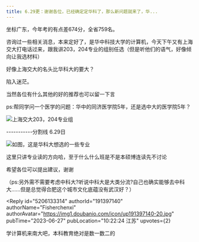 ```yaml
---
title: 6.29更：谢谢各位，已经确定定华科了，那么新问题就来了，华...
---
```



<Forum groupName="大学不后悔学这个..." groupUrl="https://www.douban.com/group/728546/" archivedAt="2025-05-16T14:27:46.334Z">
  <Post
    id="290797274"
    title="6.29更：谢谢各位，已经确定定华科了，那么新问题就来了，华..."
    url="https://www.douban.com/group/topic/290797274/?_spm_id=MTc2NTg2ODAx"
    pubTime="2023-07-06"
    highlightUserId="191397140"
  >
坐标广东，今年考的有点差674分，全省759名。

咨询过一些相关消息，本来定好了，是华中科技大学的计算机，今天下午又有上海交大打电话过来，跟我讲203，204专业的组别任选（但是听他们的语气，好像倾向让我选材料）

好像上海交大的名头比华科大的要大？

陷入迷茫。

当然各位有什么其他的好的推荐也可以留一下言

ps:帮同学问一个医学的问题：华中的同济医学院5年，还是选中大的医学院5年？

![上海交大203，204专业组](https://img9.doubanio.com/view/group_topic/l/public/p614689706.webp)

\-\-\-\-\-\-\-\-\-\--分割线 6.29日

![如图，这是华科大想选的一些专业](https://img9.doubanio.com/view/group_topic/l/public/p615144764.webp)

这里只讲专业读的方向哈，至于什么什么班是不是本硕博连读先不讨论

希望各位可以提出建议，谢谢

（ps:另外需不需要考虑中科大?听说中科大是大类分流?自己也确实能够去中科大......但是总觉得合肥这个城市文化底蕴没有武汉好？）

<Reply
  id="5206133314"
  authorId="191397140"
  authorName="Fisherchenxi"
  authorAvatar="https://img1.doubanio.com/icon/up191397140-20.jpg"
  pubTime="2023-06-27"
  pubLocation="10:22:24 江苏"
  upvotes={2}
>
学计算机来南大吧，本科教育绝对是数一数二的
</Reply>
  </Post>
</Forum>
